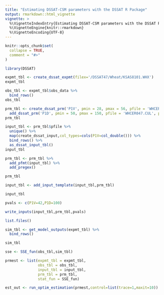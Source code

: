 ```yaml
---
title: "Estimating DSSAT-CSM parameters with the DSSAT R Package"
output: rmarkdown::html_vignette
vignette: >
  %\VignetteIndexEntry{Estimating DSSAT-CSM parameters with the DSSAT R Package}
  %\VignetteEngine{knitr::rmarkdown}
  %\VignetteEncoding{UTF-8}
---
```


```r
knitr::opts_chunk$set(
  collapse = TRUE,
  comment = "#>"
)
```

```r
library(DSSAT)
```

```r
expmt_tbl <- create_dssat_expmt(filex='/DSSAT47/Wheat/KSAS8101.WHX')
expmt_tbl
```

```r

obs_tbl <- expmt_tbl$obs_data %>%
  bind_rows()
obs_tbl
```

```r

prm_tbl <- create_dssat_prm('P1V', pmin = 28, pmax = 56, pfile = 'WHCER047.CUL', pkey = 'ASA001') %>%
  add_dssat_prm('P1D', pmin = 50, pmax = 150, pfile = 'WHCER047.CUL', pkey = 'ASA001')
prm_tbl
```

```r

input_tbl <- prm_tbl$pfile %>%
  unique() %>%
  map(create_dssat_input,col_types=cols(P1V=col_double())) %>%
  bind_rows() %>%
  as_dssat_input_tbl()
input_tbl

```

```r

prm_tbl <- prm_tbl %>%
  add_pfmt(input_tbl) %>%
  add_pregex()

prm_tbl

```

```r

input_tbl <- add_input_template(input_tbl,prm_tbl)

input_tbl

```

```r

pvals <- c(P1V=42,P1D=100)

write_inputs(input_tbl,prm_tbl,pvals)

list.files()

```

```r

sim_tbl <- get_model_outputs(expmt_tbl) %>%
  bind_rows()

sim_tbl

```

```r

sse <- SSE_fun(obs_tbl,sim_tbl)

```

```r

prmest <- list(expmt_tbl = expmt_tbl,
               obs_tbl = obs_tbl,
               input_tbl = input_tbl,
               prm_tbl = prm_tbl,
               stat_fun = SSE_fun)

```

```r

est_out <- run_optim_estimation(prmest,control=list(trace=1,maxit=10))

```

